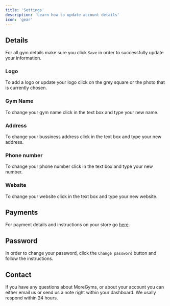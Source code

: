 ```yaml
---
title: 'Settings'
description: 'Learn how to update account details'
icon: 'gear'
---
```



## Details
For all gym details make sure you click `Save` in order to successfully update your information.
### Logo
To add a logo or update your logo click on the grey square or the photo that is currently chosen.

### Gym Name
To change your gym name click in the text box and type your new name.
### Address
To change your bussiness address click in the text box and type your new address.
### Phone number
To change your phone number click in the text box and type your new number.
### Website
To change your website click in the text box and type your new website.

## Payments
For payment details and instructions on your store go [here](/pages/store).

## Password
In order to change your password, click the `Change password` button and follow the instructions.
## Contact
If you have any questions about MoreGyms, or about your account you can either email us or send us a note right within your dashboard. We usally respond within 24 hours.